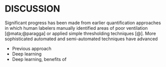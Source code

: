 
# DISCUSSION

Significant progress has been made from earlier quantification approaches
in which human labelers manually identified areas of poor ventilation 
[@mata;@paragga] or applied simple thresholding techniques [@].  More 
sophisticated automated and semi-automated techniques have advanced 


* Previous approach
* Deep learning
* Deep learning, benefits of

